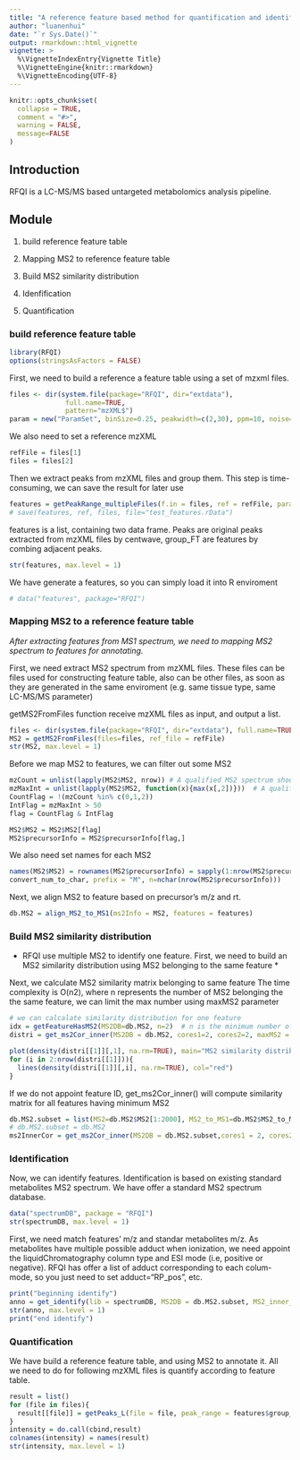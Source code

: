 ---
title: "A reference feature based method for quantification and identification of LC-MS based untargeted metabolomics"
author: "luanenhui"
date: "`r Sys.Date()`"
output: rmarkdown::html_vignette
vignette: >
  %\VignetteIndexEntry{Vignette Title}
  %\VignetteEngine{knitr::rmarkdown}
  %\VignetteEncoding{UTF-8}
---

```{r setup, include = FALSE}
knitr::opts_chunk$set(
  collapse = TRUE,
  comment = "#>",
  warning = FALSE,
  message=FALSE
)
```

## Introduction

RFQI is a LC-MS/MS based untargeted metabolomics analysis pipeline.

## Module

1. build reference feature table

2. Mapping MS2 to reference feature table

3. Build MS2 similarity distribution

4. Idenfification

5. Quantification


### build reference feature table

```{r}
library(RFQI)
options(stringsAsFactors = FALSE)
```

First, we need to build a reference a feature table using a set of mzxml files.

```{r, include=TRUE}
files <- dir(system.file(package="RFQI", dir="extdata"), 
              full.name=TRUE, 
              pattern="mzXML$")
param = new("ParamSet", binSize=0.25, peakwidth=c(2,30), ppm=10, noise=0, absMz=0.005, absRt=15)
```

We also need to set a reference mzXML

```{r}
refFile = files[1]
files = files[2]
```

Then we extract peaks from mzXML files and group them. This step is time-consuming, we can save the result for later use

```{r}
features = getPeakRange_multipleFiles(f.in = files, ref = refFile, param=param, cores=2)
# save(features, ref, files, file="test_features.rData")
```

features is a list, containing two data frame. Peaks are original peaks extracted from mzXML files by centwave, group_FT are features by 
combing adjacent peaks.

```{r}
str(features, max.level = 1)
```

We have generate a features, so you can simply load it into R enviroment
```{r}
# data("features", package="RFQI")
```

### Mapping MS2 to a reference feature table

*After extracting features from MS1 spectrum, we need to mapping MS2 spectrum to features for annotating.*

First, we need extract MS2 spectrum from mzXML files. These files can be files used for constructing feature table, also can be other files,
as soon as they are generated in the same enviroment (e.g. same tissue type, same LC-MS/MS parameter)

getMS2FromFiles function receive mzXML files as input, and output a list. 

```{r}
files <- dir(system.file(package="RFQI", dir="extdata"), full.name=TRUE, pattern="mzXML$")
MS2 = getMS2FromFiles(files=files, ref_file = refFile)
str(MS2, max.level = 1)
```

Before we map MS2 to features, we can filter out some MS2

```{r}
mzCount = unlist(lapply(MS2$MS2, nrow)) # A qualified MS2 spectrum should have at least 3 fragments
mzMaxInt = unlist(lapply(MS2$MS2, function(x){max(x[,2])}))  # A qualified MS2 spectrum should have at least one fragment whose intensity greater than 32 (user defined)
CountFlag = !(mzCount %in% c(0,1,2))
IntFlag = mzMaxInt > 50
flag = CountFlag & IntFlag

MS2$MS2 = MS2$MS2[flag]
MS2$precursorInfo = MS2$precursorInfo[flag,]
```

We also need  set names for each MS2
```{r}
names(MS2$MS2) = rownames(MS2$precursorInfo) = sapply(1:nrow(MS2$precursorInfo),
convert_num_to_char, prefix = "M", n=nchar(nrow(MS2$precursorInfo)))
```

Next, we align MS2 to feature based on precursor's m/z and rt.

```{r}
db.MS2 = align_MS2_to_MS1(ms2Info = MS2, features = features)
```

### Build MS2 similarity distribution

* RFQI use multiple MS2 to identify one feature. First, we need to build an MS2 similarity distribution using MS2 belonging to the same feature *

Next, we calculate MS2 similarity matrix belonging to same feature
The time complexity is O(n2), where n represents the number of MS2 belonging the the same feature, we can limit the max number using maxMS2 parameter

```{r}
# we can calcalate similarity distribution for one feature
idx = getFeatureHasMS2(MS2DB=db.MS2, n=2)  # n is the minimum number of MS2 belonging to the same feature
distri = get_ms2Cor_inner(MS2DB = db.MS2, cores1=2, cores2=2, maxMS2 = 100, idx=idx[1])
```

```{r}
plot(density(distri[[1]][,1], na.rm=TRUE), main="MS2 similarity distribution", col="red", xlab="cosine similarity score")
for (i in 2:nrow(distri[[1]])){
  lines(density(distri[[1]][,i], na.rm=TRUE), col="red")
}
```

If we do not appoint feature ID, get_ms2Cor_inner() will compute similarity matrix for all features having minimum MS2

```{r}
db.MS2.subset = list(MS2=db.MS2$MS2[1:2000], MS2_to_MS1=db.MS2$MS2_to_MS1[1:2000,]) # this line is only for test
# db.MS2.subset = db.MS2
ms2InnerCor = get_ms2Cor_inner(MS2DB = db.MS2.subset,cores1 = 2, cores2=2, n=2, maxMS2 = 100)
```

### Identification

Now, we can identify features.
Identification is based on existing standard metabolites MS2 spectrum. We have offer a standard MS2 spectrum database.

```{r}
data("spectrumDB", package = "RFQI")
str(spectrumDB, max.level = 1)
```

First, we need match features' m/z and standar metabolites m/z. As metabolites have multiple possible adduct when ionization, we need appoint the liquidChromatography column type and ESI mode (i.e, positive or negative). RFQI has offer a list of adduct corresponding to each colum-mode, so you just need to set adduct="RP_pos", etc.

```{r}
print("beginning identify")
anno = get_identify(lib = spectrumDB, MS2DB = db.MS2.subset, MS2_inner_cor = ms2InnerCor, absMz = 0.045, adduct="RP_pos", cores=3)
str(anno, max.level = 1)
print("end identify")
```

### Quantification

We have build a reference feature table, and using MS2 to annotate it. All we need to do for following mzXML files is quantify according to feature table.

```{r}
result = list()
for (file in files){
  result[[file]] = getPeaks_L(file = file, peak_range = features$group_FT, ref_file = refFile, MS1=TRUE, step=0.1, MS2=FALSE)$peaks[,"into",drop=FALSE]
}
intensity = do.call(cbind,result)
colnames(intensity) = names(result)
str(intensity, max.level = 1)
```








